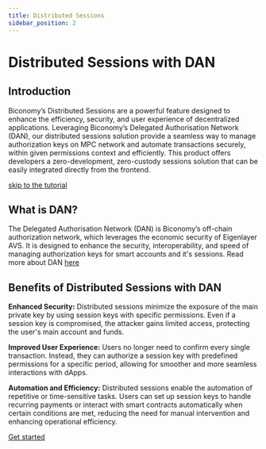 ```yaml
---
title: Distributed Sessions
sidebar_position: 2
---
```


# Distributed Sessions with DAN

## Introduction

Biconomy’s Distributed Sessions are a powerful feature designed to enhance the efficiency, security, and user experience of decentralized applications. Leveraging Biconomy’s Delegated Authorisation Network (DAN), our distributed sessions solution provide a seamless way to manage authorization keys on MPC network and automate transactions securely, within given permissions context and efficiently. This product offers developers a zero-development, zero-custody sessions solution that can be easily integrated directly from the frontend.

[skip to the tutorial](../../tutorials/sessions/createDistributedSession)


## What is DAN?

The Delegated Authorisation Network (DAN) is Biconomy’s off-chain authorization network, which leverages the economic security of Eigenlayer AVS. It is designed to enhance the security, interoperability, and speed of managing authorization keys for smart accounts and it's sessions. Read more about DAN [here](https://www.biconomy.io/post/introducing-dan-the-programmable-authorisation-network-for-ai-agents)

## Benefits of Distributed Sessions with DAN

**Enhanced Security:** Distributed sessions minimize the exposure of the main private key by using session keys with specific permissions. Even if a session key is compromised, the attacker gains limited access, protecting the user's main account and funds.

**Improved User Experience:** Users no longer need to confirm every single transaction. Instead, they can authorize a session key with predefined permissions for a specific period, allowing for smoother and more seamless interactions with dApps.

**Automation and Efficiency:** Distributed sessions enable the automation of repetitive or time-sensitive tasks. Users can set up session keys to handle recurring payments or interact with smart contracts automatically when certain conditions are met, reducing the need for manual intervention and enhancing operational efficiency.

[Get started](../../tutorials/sessions/createDistributedSession)